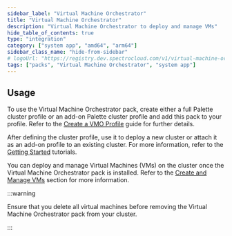 ```yaml
---
sidebar_label: "Virtual Machine Orchestrator"
title: "Virtual Machine Orchestrator"
description: "Virtual Machine Orchestrator to deploy and manage VMs"
hide_table_of_contents: true
type: "integration"
category: ["system app", "amd64", "arm64"]
sidebar_class_name: "hide-from-sidebar"
# logoUrl: "https://registry.dev.spectrocloud.com/v1/virtual-machine-orchestrator/blobs/sha256:705bce29a22c87a591bac03d036ce4cd2fab27fd95452af07ab88f3225af640b?type=image.webp"
tags: ["packs", "Virtual Machine Orchestrator", "system app"]
---
```


<RedirectPackPage packName="virtual-machine-orchestrator" />

## Usage

To use the Virtual Machine Orchestrator pack, create either a full Palette cluster profile or an add-on Palette cluster
profile and add this pack to your profile. Refer to the [Create a VMO Profile](../vm-management/create-vmo-profile.md)
guide for further details.

After defining the cluster profile, use it to deploy a new cluster or attach it as an add-on profile to an existing
cluster. For more information, refer to the [Getting Started](/getting-started/) tutorials.

You can deploy and manage Virtual Machines (VMs) on the cluster once the Virtual Machine Orchestrator pack is installed.
Refer to the [Create and Manage VMs](../vm-management/create-manage-vm/create-manage-vm.md) section for more
information.

:::warning

Ensure that you delete all virtual machines before removing the Virtual Machine Orchestrator pack from your cluster.

:::